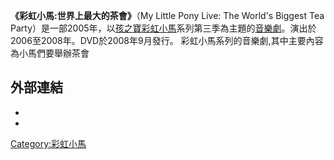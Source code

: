 {{Infobox Musical
|name=彩虹小馬:世界上最大的茶話會<br>My Little Pony Live: The World's Biggest Tea Party
|image=
|caption=
|music=Mark Watters<br>Jon Baker 
|lyrics=
|book=
|basis= [[彩虹小馬|彩虹小馬]]系列
|awards=
}}

'''《彩虹小馬:世界上最大的茶會》'''（My Little Pony Live: The World's Biggest Tea Party）是一部2005年，以[[孩之寶|孩之寶]][[彩虹小馬|彩虹小馬]]系列第三季為主題的[[音樂劇|音樂劇]]。演出於2006至2008年。DVD於2008年9月發行。
彩虹小馬系列的音樂劇,其中主要內容為小馬們要舉辦茶會

==外部連結==
* {{imdb title|1255890|My Little Pony Live: The World's Biggest Tea Party}}
* {{rotten-tomatoes|my-little-pony-live-the-worlds-biggest-tea-party|My Little Pony Live: The World's Biggest Tea Party}}
{{My Little Pony}}


[[Category:彩虹小馬|Category:彩虹小馬]]
